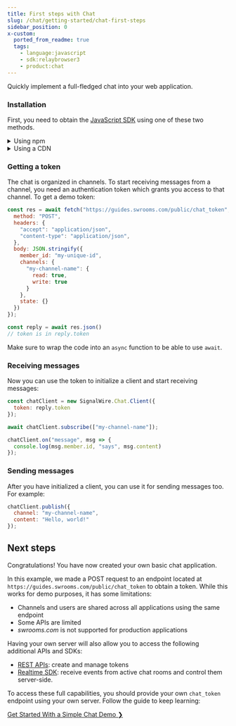 ```yaml
---
title: First steps with Chat
slug: /chat/getting-started/chat-first-steps
sidebar_position: 0
x-custom:
  ported_from_readme: true
  tags:
    - language:javascript
    - sdk:relaybrowser3
    - product:chat
---
```



Quickly implement a full-fledged chat into your web application.

### Installation

First, you need to obtain the [JavaScript SDK](/sdks/reference/browser-sdk) using one of these two methods.

<details>
  <summary>Using npm</summary>
  
If you are using npm, from your terminal you can run:

```shell
npm install @signalwire/js
```

Then, include the package in JavaScript as follows:

```js
import * as SignalWire from '@signalwire/js'
```

</details>

<details>
  <summary>Using a CDN</summary>

You can import the library from a CDN into your HTML file: paste the following within the `<head>` section of your page:

```html
<script src="https://cdn.signalwire.com/@signalwire/js"></script>
```

A global `SignalWire` variable will be available for use by JavaScript.

</details>

### Getting a token

The chat is organized in channels. To start receiving messages from a channel, you need an authentication token which grants you access to that channel. To get a demo token:

```js
const res = await fetch("https://guides.swrooms.com/public/chat_token", {
  method: "POST",
  headers: {
    "accept": "application/json",
    "content-type": "application/json",
  },
  body: JSON.stringify({
    member_id: "my-unique-id",
    channels: {
      "my-channel-name": {
        read: true,
        write: true
      }
    },
    state: {}
  })
});

const reply = await res.json()
// token is in reply.token
```

Make sure to wrap the code into an `async` function to be able to use `await`.

### Receiving messages

Now you can use the token to initialize a client and start receiving messages:

```js
const chatClient = new SignalWire.Chat.Client({
  token: reply.token
});

await chatClient.subscribe(["my-channel-name"]);

chatClient.on("message", msg => {
  console.log(msg.member.id, "says", msg.content)
});
```

### Sending messages

After you have initialized a client, you can use it for sending messages too. For example:

```js
chatClient.publish({
  channel: "my-channel-name",
  content: "Hello, world!"
});
```

Next steps
----------

Congratulations! You have now created your own basic chat application.

In this example, we made a POST request to an endpoint located at `https://guides.swrooms.com/public/chat_token` to obtain a token. While this works for demo purposes, it has some limitations:

- Channels and users are shared across all applications using the same endpoint
- Some APIs are limited
- _swrooms.com_ is not supported for production applications

Having your own server will also allow you to access the following additional APIs and SDKs:

- [REST APIs](/rest): create and manage tokens
- [Realtime SDK](/sdks/reference/realtime-sdk/relay-v3): receive events from active chat rooms and control them server-side.

To access these full capabilities, you should provide your own `chat_token` endpoint using your own server. Follow the guide to keep learning:

<div style={{ textAlign: 'center', fontSize: '1.3em' }}>

[Get Started With a Simple Chat Demo ❯](./get-started-with-a-simple-chat-demo/index.mdx)

</div>
